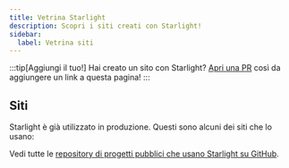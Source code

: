 ```yaml
---
title: Vetrina Starlight
description: Scopri i siti creati con Starlight!
sidebar:
  label: Vetrina siti
---
```


:::tip[Aggiungi il tuo!]
Hai creato un sito con Starlight?
[Apri una PR](https://github.com/withastro/starlight/blob/main/CONTRIBUTING.md#showcase) così da aggiungere un link a questa pagina!
:::

## Siti


Starlight è già utilizzato in produzione. Questi sono alcuni dei siti che lo usano:

<ShowcaseSites />

Vedi tutte le [repository di progetti pubblici che usano Starlight su GitHub](https://github.com/withastro/starlight/network/dependents).
